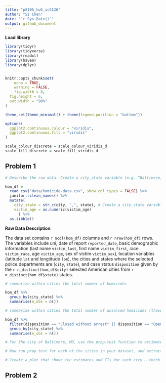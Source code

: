 ```yaml
---
title: "p8105_hw5_sc5126"
author: "Si Chen"
date: "`r Sys.Date()`"
output: github_document
---
```


**Load library** 
```r
library(tidyr)
library(tidyverse)
library(readxl)
library(haven)
library(dplyr)


knitr::opts_chunk$set(
	echo = TRUE,
	warning = FALSE,
	fig.width = 8, 
  fig.height = 6,
  out.width = "90%"
)

theme_set(theme_minimal() + theme(legend.position = "bottom"))

options(
  ggplot2.continuous.colour = "viridis",
  ggplot2.continuous.fill = "viridis"
)

scale_colour_discrete = scale_colour_viridis_d
scale_fill_discrete = scale_fill_viridis_d
```

## Problem 1

```r
# Describe the raw data. Create a city_state variable (e.g. “Baltimore, MD”) and then summarize within cities to obtain the total number of homicides and the number of unsolved homicides (those for which the disposition is “Closed without arrest” or “Open/No arrest”).

hom_df = 
  read_csv("data/homicide-data.csv", show_col_types = FALSE) %>% 
  janitor::clean_names() %>% 
  mutate(
    city_state = str_c(city, ",", state), # Create a city_state variable (e.g. “Baltimore, MD”)
    victim_age = as.numeric(victim_age)
      ) %>% 
  as.tibble()
```

**Raw Data Description**


The data set contains `r ncol(hom_df)` columns and `r nrow(hom_df)` rows. The variables include uni, date of report `reported_date`, basic demographic information (last name `victim_last`, first name `victim_first`, race `victim_race`, age `victim_age`, sex of victim `victim_sex`), location variables (latitude `lat` and longtitude `lon`), the cities and states where the selected police departments are (`city`, `state`), and case status `disposition` given by the `r n_distinct(hom_df$city)` selected American cities from `r n_distinct(hom_df$state)` states.


```r
# summarize within cities the total number of homicides

hom_df %>% 
  group_by(city_state) %>% 
  summarise(n_obs = n())

```


```r
# summarize within cities the total number of unsolved homicides (those for which the disposition is “Closed without arrest” or “Open/No arrest”).

hom_df %>% 
  filter(disposition == "Closed without arrest" || disposition == "Open/No arrest") %>% 
  group_by(city_state) %>% 
  summarise(n_obs = n())

```






```r
# For the city of Baltimore, MD, use the prop.test function to estimate the proportion of homicides that are unsolved; save the output of prop.test as an R object, apply the broom::tidy to this object and pull the estimated proportion and confidence intervals from the resulting tidy dataframe.

```

```r
# Now run prop.test for each of the cities in your dataset, and extract both the proportion of unsolved homicides and the confidence interval for each. Do this within a “tidy” pipeline, making use of purrr::map, purrr::map2, list columns and unnest as necessary to create a tidy dataframe with estimated proportions and CIs for each city.

```


```r
# Create a plot that shows the estimates and CIs for each city – check out geom_errorbar for a way to add error bars based on the upper and lower limits. Organize cities according to the proportion of unsolved homicides.

```


## Problem 2

```r


```


```r


```


```r


```
